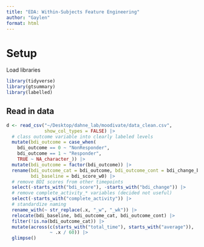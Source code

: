 ```yaml
---
title: "EDA: Within-Subjects Feature Engineering"
author: "Gaylen"
format: html
---
```


# Setup

Load libraries
```r
library(tidyverse)
library(gtsummary)
library(labelled)
```

## Read in data

```r
d <- read_csv("~/Desktop/dahne_lab/moodivate/data_clean.csv", 
              show_col_types = FALSE) |> 
  # class outcome variable into clearly labeled levels
  mutate(bdi_outcome = case_when(
    bdi_outcome == 0 ~ "NonResponder",
    bdi_outcome == 1 ~ "Responder",
    TRUE ~ NA_character_)) |> 
  mutate(bdi_outcome = factor(bdi_outcome)) |> 
  rename(bdi_outcome_cat = bdi_outcome, bdi_outcome_cont = bdi_change_bl_w12,
         bdi_baseline = bdi_score_w0) |> 
  # remove BDI scores from other timepoints
  select(-starts_with("bdi_score"), -starts_with("bdi_change")) |> 
  # remove complete_activity_* variables (decided not useful)
  select(-starts_with("complete_activity")) |> 
  # standardize naming
  rename_with(~ str_replace(.x, "_w", "_wk")) |> 
  relocate(bdi_baseline, bdi_outcome_cat, bdi_outcome_cont) |> 
  filter(!is.na(bdi_outcome_cat)) |> 
  mutate(across(c(starts_with("total_time"), starts_with("average")),
                ~ .x / 60)) |> 
  glimpse()
```